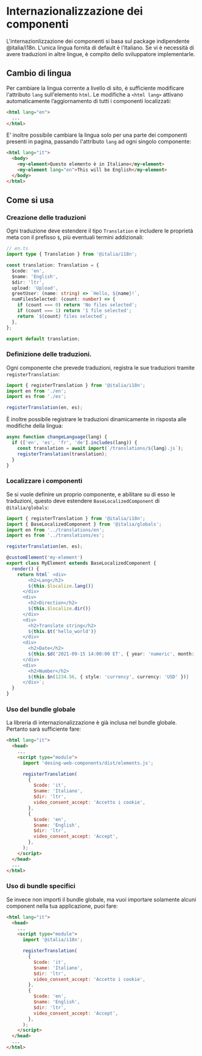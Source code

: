 
<Meta title='i18n - Internazionalizzazione' />

# Internazionalizzazione dei componenti

L'internazionlizzazione dei componenti si basa sul package indipendente @italia/i18n. L'unica lingua fornita di default è l'Italiano. Se vi è necessità di avere traduzioni in altre lingue, è compito dello sviluppatore implementarle.

## Cambio di lingua

Per cambiare la lingua corrente a livello di sito, è sufficiente modificare l'attributo `lang` sull'elemento `html`. Le modifiche a `<html lang>` attivano automaticamente l’aggiornamento di tutti i componenti localizzati:

```html
<html lang="en">
  ...
</html>
```

E' inoltre possibile cambiare la lingua solo per una parte dei componenti presenti in pagina, passando l'attributo `lang` ad ogni singolo componente:

```html
<html lang="it">
  <body>
    <my-element>Questo elemento è in Italiano</my-element>
    <my-element lang="en">This will be English</my-element>
  </body>
</html>
```

## Come si usa

### Creazione delle traduzioni

Ogni traduzione deve estendere il tipo `Translation` e includere le proprietà meta con il prefisso `$`, più eventuali termini addizionali:

```ts
// en.ts
import type { Translation } from '@italia/i18n';

const translation: Translation = {
  $code: 'en',
  $name: 'English',
  $dir: 'ltr',
  upload: 'Upload',
  greetUser: (name: string) => `Hello, ${name}!`,
  numFilesSelected: (count: number) => {
    if (count === 0) return 'No files selected';
    if (count === 1) return '1 file selected';
    return `${count} files selected`;
  },
};

export default translation;
```

### Definizione delle traduzioni.

Ogni componente che prevede traduzioni, registra le sue traduzioni tramite `registerTranslation`:

```ts
import { registerTranslation } from '@italia/i18n';
import en from './en';
import es from './es';

registerTranslation(en, es);
```

È inoltre possibile registrare le traduzioni dinamicamente in risposta alle modifiche della lingua:

```ts
async function changeLanguage(lang) {
  if (['en', 'es', 'fr', 'de'].includes(lang)) {
    const translation = await import(`/translations/${lang}.js`);
    registerTranslation(translation);
  }
}
```

### Localizzare i componenti

Se si vuole definire un proprio componente, e abilitare su di esso le traduzioni, questo deve estendere `BaseLocalizedComponent` di `@italia/globals`:

```ts
import { registerTranslation } from '@italia/i18n';
import { BaseLocalizedComponent } from '@italia/globals';
import en from '../translations/en';
import es from '../translations/es';

registerTranslation(en, es);

@customElement('my-element')
export class MyElement extends BaseLocalizedComponent {
  render() {
    return html` <div>
        <h2>Lang</h2>
        ${this.$localize.lang()}
      </div>
      <div>
        <h2>Direction</h2>
        ${this.$localize.dir()}
      </div>
      <div>
        <h2>Translate string</h2>
        ${this.$t('hello_world')}
      </div>
      <div>
        <h2>Date</h2>
        ${this.$d('2021-09-15 14:00:00 ET', { year: 'numeric', month: 'long', day: 'numeric' })}
      </div>
      <div>
        <h2>Number</h2>
        ${this.$n(1234.56, { style: 'currency', currency: 'USD' })}
      </div>`;
  }
}
```

### Uso del bundle globale

La libreria di internazionalizzazione è già inclusa nel bundle globale. Pertanto sarà sufficiente fare:

```html
<html lang="it">
  <head>
    ...
    <script type="module">
      import 'desing-web-components/dist/elements.js';

      registerTranslation(
        {
          $code: 'it',
          $name: 'Italiano',
          $dir: 'ltr',
          video_consent_accept: 'Accetto i cookie',
        },
        {
          $code: 'en',
          $name: 'English',
          $dir: 'ltr',
          video_consent_accept: 'Accept',
        },
      );
    </script>
  </head>
  ...
</html>
```

### Uso di bundle specifici

Se invece non importi il bundle globale, ma vuoi importare solamente alcuni component nella tua applicazione, puoi fare:

```html
<html lang="it">
  <head>
    ...
    <script type="module">
      import '@italia/i18n';

      registerTranslation(
        {
          $code: 'it',
          $name: 'Italiano',
          $dir: 'ltr',
          video_consent_accept: 'Accetto i cookie',
        },
        {
          $code: 'en',
          $name: 'English',
          $dir: 'ltr',
          video_consent_accept: 'Accept',
        },
      );
    </script>
  </head>
  ...
</html>
```
